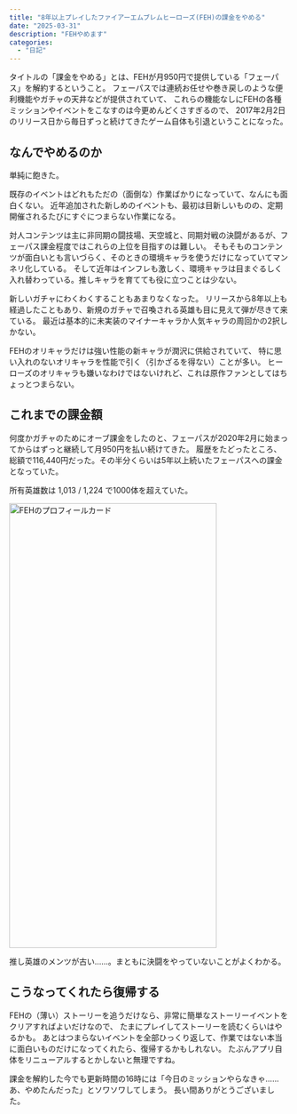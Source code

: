 ```yaml
---
title: "8年以上プレイしたファイアーエムブレムヒーローズ(FEH)の課金をやめる"
date: "2025-03-31"
description: "FEHやめます"
categories:
  - "日記"
---
```


タイトルの「課金をやめる」とは、FEHが月950円で提供している「フェーパス」を解約するということ。
フェーパスでは連続お任せや巻き戻しのような便利機能やガチャの天井などが提供されていて、
これらの機能なしにFEHの各種ミッションやイベントをこなすのは今更めんどくさすぎるので、
2017年2月2日のリリース日から毎日ずっと続けてきたゲーム自体も引退ということになった。

## なんでやめるのか

単純に飽きた。

既存のイベントはどれもただの（面倒な）作業ばかりになっていて、なんにも面白くない。
近年追加された新しめのイベントも、最初は目新しいものの、定期開催されるたびにすぐにつまらない作業になる。

対人コンテンツは主に非同期の闘技場、天空城と、同期対戦の決闘があるが、フェーパス課金程度ではこれらの上位を目指すのは難しい。
そもそものコンテンツが面白いとも言いづらく、そのときの環境キャラを使うだけになっていてマンネリ化している。
そして近年はインフレも激しく、環境キャラは目まぐるしく入れ替わっている。推しキャラを育てても役に立つことは少ない。

新しいガチャにわくわくすることもあまりなくなった。
リリースから8年以上も経過したこともあり、新規のガチャで召喚される英雄も目に見えて弾が尽きて来ている。
最近は基本的に未実装のマイナーキャラか人気キャラの周回かの2択しかない。

FEHのオリキャラだけは強い性能の新キャラが潤沢に供給されていて、
特に思い入れのないオリキャラを性能で引く（引かざるを得ない）ことが多い。
ヒーローズのオリキャラも嫌いなわけではないけれど、これは原作ファンとしてはちょっとつまらない。

## これまでの課金額

何度かガチャのためにオーブ課金をしたのと、フェーパスが2020年2月に始まってからはずっと継続して月950円を払い続けてきた。
履歴をたどったところ、総額で116,440円だった。その半分くらいは5年以上続いたフェーパスへの課金となっていた。

所有英雄数は 1,013 / 1,224 で1000体を超えていた。

<img src="/static/images/2025-03-31-feh.webp" alt="FEHのプロフィールカード" width="374" height="800" />

推し英雄のメンツが古い……。まともに決闘をやっていないことがよくわかる。

## こうなってくれたら復帰する

FEHの（薄い）ストーリーを追うだけなら、非常に簡単なストーリーイベントをクリアすればよいだけなので、
たまにプレイしてストーリーを読むくらいはやるかも。
あとはつまらないイベントを全部ひっくり返して、作業ではない本当に面白いものだけになってくれたら、復帰するかもしれない。
たぶんアプリ自体をリニューアルするとかしないと無理ですね。

課金を解約した今でも更新時間の16時には「今日のミッションやらなきゃ……あ、やめたんだった」とソワソワしてしまう。
長い間ありがとうございました。
